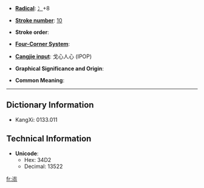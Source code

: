 * '''[[Index:Chinese radical| Radical]]''': [[Index:Chinese radical/冫|冫]]+8

* '''[[Index:Chinese total strokes|Stroke number]]''': [[Index:Chinese total strokes/10|10]]

* '''Stroke order''': 

* '''[[Index:Chinese four corner|Four-Corner System]]''': 

* '''[[Index:Chinese Cangjie|Cangjie input]]''': 戈心人心 (IPOP)

* '''Graphical Significance and Origin''': 

* '''Common Meaning''': 

----

== Dictionary Information ==

* KangXi: 0133.011

== Technical Information ==

* '''Unicode''':
** Hex: 34D2
** Decimal: 13522

[[fr:㓒]]